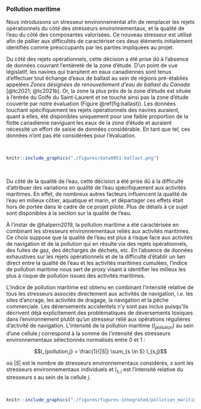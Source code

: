 ### Pollution maritime {#pollutionportrait}

Nous introduisons un stresseur environnemental afin de remplacer les rejets opérationnels du côté des stresseurs environnementaux, et la qualité de l'eau du côté des composantes valorisées. Ce nouveau stresseur est utilisé afin de pallier aux difficultés de caractériser ces deux éléments initialement identifiés comme préoccupants par les parties impliquées au projet.

Du côté des rejets opérationnels, cette décision a été prise dû à l'absence de données couvrant l'entièreté de la zone d'étude. D'un point de vue législatif, les navires qui transitent en eaux canadiennes sont tenus d'effectuer tout échange d'eaux de ballast au sein de régions pré-établies appelées *Zones désignées de renouvellement d’eau de ballast du Canada* [@tc2021; @tc2021b]. Or, la zone la plus près de la zone d'étude est située à l'entrée du Golfe du Saint-Laurent et ne touche ainsi pas la zone d'étude couverte par notre évaluation (Figure \@ref(fig:ballast)). Les données touchant spécifiquement les rejets opérationnels des navires auraient, quant à elles, été disponibles uniquement pour une faible proportion de la flotte canadienne naviguant les eaux de la zone d'étude et auraient nécessité un effort de saisie de données considérable. En tant que tel, ces données n'ont pas été considérées pour l'évaluation.

<br/>

```r
knitr::include_graphics("./figures/data0051-ballast.png")
```

<br/>

Du côté de la qualité de l'eau, cette décision a été prise dû à la difficulté d'attribuer des variations en qualité de l'eau spécifiquement aux activités maritimes. En effet, de nombreux autres facteurs influencent la qualité de l'eau en milieux côtier, aquatique et marin, et départager ces effets était hors de portée dans le cadre de ce projet pilote. Plus de détails à ce sujet sont disponibles à la section sur la qualité de l'eau.

À l’instar de @halpern2019, la pollution maritime a été caractérisée en combinant les stresseurs environnementaux reliés aux activités maritimes. Ce choix suppose que la qualité de l'eau est plus à risque face aux activités de navigation et de la pollution qui en résulte via des rejets opérationnels, des fuites de gaz, des décharges de déchets, etc. En l'absence de données exhaustives sur les rejets opérationnels et de la difficulté d'établir un lien direct entre la qualité de l'eau et les activités maritimes cumulées, l'indice de pollution maritime nous sert de proxy visant à identifier les milieux les plus à risque de pollution issues des activités maritimes.

L'indice de pollution maritime est obtenu en combinant l'intensité relative de tous les stresseurs associés directement aux activités de navigation, *i.e.* les sites d'ancrage, les activités de dragage, la navigation et la pêche commerciale. Les déversements accidentels n'y sont pas inclus puisqu'ils décrivent déjà explicitement des problématiques de déversements toxiques dans l'environnement plutôt qu'un stresseur relié aux opérations régulières d'activité de navigation. L'intensité de la pollution maritime ($I_{pollution}$) au sein d'une cellule $j$ correspond à la somme de l'intensité des stresseurs environnementaux sélectionnés normalisés entre 0 et 1 :

$$I_{pollution,j} = \frac{1}{|S|} \sum_{s \in S} I_{s,j}$$

où $|S|$ est le nombre de stresseurs environnementaux considérés, $s$ sont les stresseurs environnementaux individuels et $I_{s,j}$ est l'intensité relative du stresseurs $s$ au sein de la cellule $j$.

<br>

```r
knitr::include_graphics("./figures/figures-integrated/pollution_maritime-pollution_maritime.png")
```

<br>
